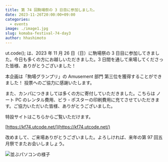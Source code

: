 ```yaml
---
title: 第 74 回駒場祭の 3 日目に参加しました。
date: 2023-11-26T20:00:00+09:00
categories:
  - events
image: ./image1.jpg
slug: komaba-festival-74-day3
author: hhashimoto
---
```


ut.code(); は、2023 年 11 月 26 日（日）に駒場祭の 3 日目に参加してきました。今日も多くの方にお越しいただきました。3 日間を通して来場してくださった皆様、ありがとうございました！

本企画は「駒場グランプリ」の Amusement 部門 第三位を獲得することができました！ 投票へのご協力に感謝いたします。

また、カンパにつきましては多くの方に寄付していただきました。こちらは ノート PC のレンタル費用、ビラ・ポスターの印刷費用に充てさせていただきます。ご協力いただいた皆様、ありがとうございました。

特設サイトはこちらからご覧いただけます。

[https://kf74.utcode.net/](https://kf74.utcode.net/)

改めまして、ご来場ありがとうございました。よろしければ、来年の第 97 回五月祭でまたお会いしましょう。

![並ぶパソコンの様子](./image2.jpg)
